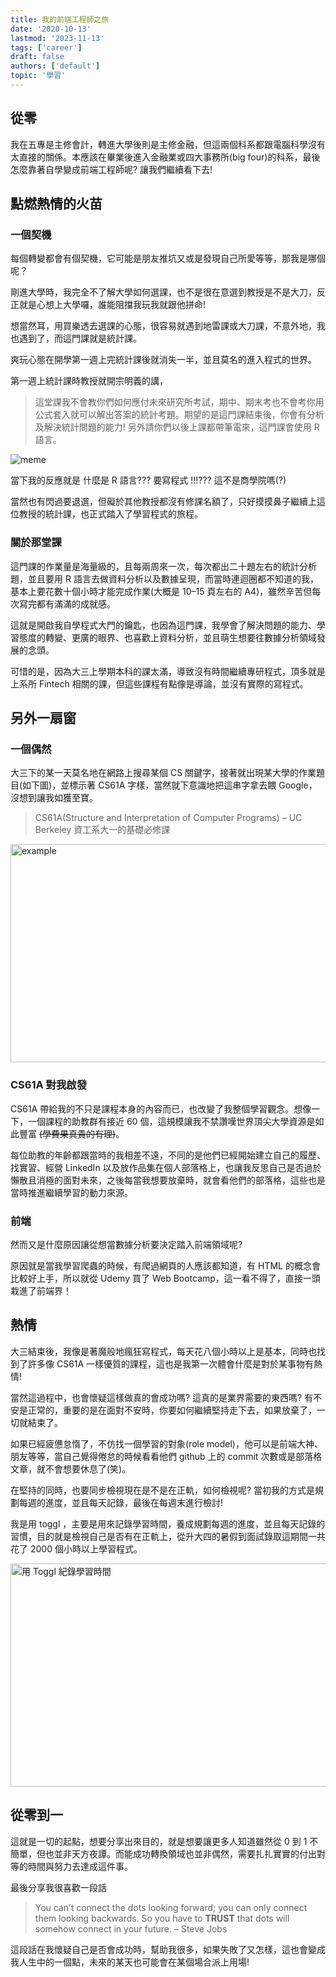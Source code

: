 ```yaml
---
title: 我的前端工程師之旅
date: '2020-10-13'
lastmod: '2023-11-13'
tags: ['career']
draft: false
authors: ['default']
topic: '學習'
---
```


<TOCInline toc={props.toc} asDisclosure />

## 從零

我在五專是主修會計，轉進大學後則是主修金融，但這兩個科系都跟電腦科學沒有太直接的關係。本應該在畢業後進入金融業或四大事務所(big four)的科系，最後怎麼靠著自學變成前端工程師呢? 讓我們繼續看下去!

## 點燃熱情的火苗

### 一個契機

每個轉變都會有個契機，它可能是朋友推坑又或是發現自己所愛等等，那我是哪個呢？

剛進大學時，我完全不了解大學如何選課，也不是很在意選到教授是不是大刀，反正就是心想上大學囉，誰能阻擋我玩我就跟他拼命!

想當然耳，用買樂透去選課的心態，很容易就遇到地雷課或大刀課，不意外地，我也遇到了，而這門課就是統計課。

爽玩心態在開學第一週上完統計課後就消失一半，並且莫名的進入程式的世界。

第一週上統計課時教授就開宗明義的講，

> 這堂課我不會教你們如何應付未來研究所考試，期中、期末考也不會考你用公式套入就可以解出答案的統計考題。期望的是這門課結束後，你會有分析及解決統計問題的能力! 另外請你們以後上課都帶筆電來，這門課會使用 R 語言。

<Image alt="meme" src="https://i.imgur.com/aoOpbUm.png" width={128} height={128} loading="lazy" />

當下我的反應就是 什麼是 R 語言??? 要寫程式 !!!??? 這不是商學院嗎(?)

當然也有閃過要退選，但礙於其他教授都沒有修課名額了，只好摸摸鼻子繼續上這位教授的統計課，也正式踏入了學習程式的旅程。

### 關於那堂課

這門課的作業量是海量級的，且每兩周來一次，每次都出二十題左右的統計分析題，並且要用 R 語言去做資料分析以及數據呈現，而當時連迴圈都不知道的我，基本上要花數十個小時才能完成作業(大概是 10–15 頁左右的 A4)，雖然辛苦但每次寫完都有滿滿的成就感。

這就是開啟我自學程式大門的鑰匙，也因為這門課，我學會了解決問題的能力、學習態度的轉變、更廣的眼界、也喜歡上資料分析，並且萌生想要往數據分析領域發展的念頭。

可惜的是，因為大三上學期本科的課太滿，導致沒有時間繼續專研程式，頂多就是上系所 Fintech 相關的課，但這些課程有點像是導論，並沒有實際的寫程式。

## 另外一扇窗

### 一個偶然

大三下的某一天莫名地在網路上搜尋某個 CS 關鍵字，接著就出現某大學的作業題目(如下圖)，並標示著 CS61A 字樣，當然就下意識地把這串字拿去餵 Google，沒想到讓我如獲至寶。

> CS61A(Structure and Interpretation of Computer Programs) – UC Berkeley 資工系大一的基礎必修課

<Image
  alt="example"
  src="https://i.imgur.com/gscXgBI.png"
  loading="lazy"
  width="702"
  height="349"
/>

### CS61A 對我啟發

CS61A 帶給我的不只是課程本身的內容而已，也改變了我整個學習觀念。想像一下，一個課程的助教群有接近 60 個，這規模讓我不禁讚嘆世界頂尖大學資源是如此豐富 ~~(學費果真貴的有理)~~。

每位助教的年齡都跟當時的我相差不遠，不同的是他們已經開始建立自己的履歷、找實習、經營 LinkedIn 以及放作品集在個人部落格上，也讓我反思自己是否過於懶散且消極的面對未來，之後每當我想要放棄時，就會看他們的部落格，這些也是當時推進繼續學習的動力來源。

### 前端

然而又是什麼原因讓從想當數據分析要決定踏入前端領域呢?

原因就是當我學習爬蟲的時候，有爬過網頁的人應該都知道，有 HTML 的概念會比較好上手，所以就從 Udemy 買了 Web Bootcamp，這一看不得了，直接一頭栽進了前端界！

## 熱情

大三結束後，我像是著魔般地瘋狂寫程式，每天花八個小時以上是基本，同時也找到了許多像 CS61A 一樣優質的課程，這也是我第一次體會什麼是對於某事物有熱情!

當然這過程中，也會懷疑這樣做真的會成功嗎? 這真的是業界需要的東西嗎? 有不安是正常的，重要的是在面對不安時，你要如何繼續堅持走下去，如果放棄了，一切就結束了。

如果已經疲憊怠惰了，不仿找一個學習的對象(role model)，他可以是前端大神、朋友等等，當自己覺得倦怠的時候看看他們 github 上的 commit 次數或是部落格文章，就不會想要休息了(笑)。

在堅持的同時，也要同步檢視現在是不是在正軌，如何檢視呢? 當初我的方式是規劃每週的進度，並且每天記錄，最後在每週末進行檢討!

我是用 toggl ，主要是用來記錄學習時間，養成規劃每週的進度，並且每天記錄的習慣，目的就是檢視自己是否有在正軌上，從升大四的暑假到面試錄取這期間一共花了 2000 個小時以上學習程式。

<Image
  alt="用 Toggl 紀錄學習時間"
  src="https://i.imgur.com/O1253YM.png"
  loading="lazy"
  width="702"
  height="357"
/>

## 從零到一

這就是一切的起點，想要分享出來目的，就是想要讓更多人知道雖然從 0 到 1 不簡單，但也並非天方夜譚。而能成功轉換領域也並非偶然，需要扎扎實實的付出對等的時間與努力去達成這件事。

最後分享我很喜歡一段話

> You can’t connect the dots looking forward; you can only connect them looking backwards. So you have to **TRUST** that dots will somehow connect in your future. – Steve Jobs

這段話在我懷疑自己是否會成功時，幫助我很多，如果失敗了又怎樣，這也會變成我人生中的一個點，未來的某天也可能會在某個場合派上用場!
